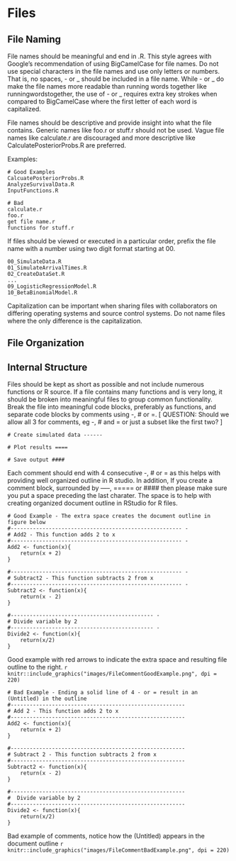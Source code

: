 # Files

## File Naming
File names should be meaningful and end in .R.  This style agrees with Google's recommendation of using BigCamelCase for file names.  Do not use special characters in the file names and use only letters or numbers. That is, no spaces, - or _ should be included in a file name.  While - or _ do make the file names more readable than running words together like runningwordstogether, the use of - or _ requires extra key strokes when compared to BigCamelCase where the first letter of each word is capitalized.   

File names should be descriptive and provide insight into what the file contains.  Generic names like foo.r or stuff.r should not be used.   Vague file names like calculate.r are discouraged and more descriptive like CalculatePosteriorProbs.R are preferred.   

Examples:

    # Good Examples
    CalcuatePosteriorProbs.R
    AnalyzeSurvivalData.R 
    InputFunctions.R
    
    # Bad 
    calculate.r
    foo.r
    get file name.r
    functions for stuff.r 
    
If files should be viewed or executed in a particular order, prefix the file name with a number using two digit format starting at 00.

    00_SimulateData.R
    01_SimulateArrivalTimes.R
    02_CreateDataSet.R
    ...
    09_LogisticRegressionModel.R
    10_BetaBinomialModel.R
    
Capitalization can be important when sharing files with collaborators on differing operating systems and source control systems.  Do not name files where the only difference is the capitalization. 

## File Organization 

 
 
## Internal Structure

Files should be kept as short as possible and not include numerous functions or R source.  If a file contains many functions and is very long, it should be broken into meaningful files to group common functionality.  Break the file into meaningful code blocks, preferably as functions, and separate code blocks by comments using -, # or =. [ QUESTION: Should we allow all 3 for comments, eg -, # and = or just a subset like the first two? ]

    # Create simulated data ------ 
    
    # Plot results ====
    
    # Save output ####

Each comment should end with 4 consecutive -, # or = as this helps with providing well organized outline in R studio.  In addition,  If you create a comment block, surrounded by -----, ===== or #### then please make sure you put a space preceding the last charater.  The space is to help with creating organized document outline in RStudio for R files.  

    # Good Example - The extra space creates the document outline in figure below
    #------------------------------------------------------ -
    # Add2 - This function adds 2 to x
    #------------------------------------------------------ -
    Add2 <- function(x){
        return(x + 2)
    }
        
    #------------------------------------------------------ -
    # Subtract2 - This function subtracts 2 from x
    #------------------------------------------------------ -
    Subtract2 <- function(x){
        return(x - 2)
    }
    
    #--------------------------------------------- - 
    # Divide variable by 2
    #--------------------------------------------- - 
    Divide2 <- function(x){
        return(x/2)
    }

Good example with red arrows to indicate the extra space and resulting file outline to the right.
 ```r
    knitr::include_graphics("images/FileCommentGoodExample.png", dpi = 220)
```


    # Bad Example - Ending a solid line of 4 - or = result in an (Untitled) in the outline
    #-------------------------------------------------------
    # Add 2 - This function adds 2 to x
    #-------------------------------------------------------
    Add2 <- function(x){
        return(x + 2)
    }
    
    #-------------------------------------------------------
    # Subtract 2 - This function subtracts 2 from x
    #-------------------------------------------------------
    Subtract2 <- function(x){
        return(x - 2)
    }
    
    #-------------------------------------------------------
    #  Divide variable by 2
    #-------------------------------------------------------
    Divide2 <- function(x){
        return(x/2)
    }
    
Bad example of comments, notice how the (Untitled) appears in the document outline
 ```r
    knitr::include_graphics("images/FileCommentBadExample.png", dpi = 220)
```

